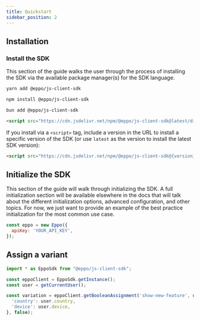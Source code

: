 ```yaml
---
title: Quickstart
sidebar_position: 2
---
```




## Installation

### Install the SDK
This section of the guide walks the user through the process of installing the SDK via the available package manager(s) for the SDK language.

<Tabs>
<TabItem value="yarn" label="Yarn">

```bash
yarn add @eppo/js-client-sdk
```

</TabItem>

<TabItem value="npm" label="NPM">

```bash
npm install @eppo/js-client-sdk
```

</TabItem>

<TabItem value="bun" label="Bun">

```bash
bun add @eppo/js-client-sdk
```

</TabItem>

<TabItem value="script" label="Script">

```html
<script src="https://cdn.jsdelivr.net/npm/@eppo/js-client-sdk@latest/dist/eppo-sdk.min.js"></script>
```

If you install via a `<script>` tag, include a version in the URL to install a specific version of the SDK (or use `latest` as the version to install the latest SDK version):

```html
<script src="https://cdn.jsdelivr.net/npm/@eppo/js-client-sdk@{version}/dist/eppo-sdk.min.js"></script>
```

</TabItem>
</Tabs>

## Initialize the SDK

This section of the guide will walk through initializing the SDK. A full initialization section will be available elsewhere in the docs that will talk about the different initialization options, advanced configuration, and other topics. For now, we just want to provide an example of the best practice initialization for the most common use case.

```js
const eppo = new Eppo({
  apiKey: 'YOUR_API_KEY',
});
``` 

## Assign a variant
```javascript
import * as EppoSdk from "@eppo/js-client-sdk";

const eppoClient = EppoSdk.getInstance();
const user = getCurrentUser();

const variation = eppoClient.getBooleanAssignment('show-new-feature', user.id, { 
  'country': user.country,
  'device': user.device,
}, false);
```